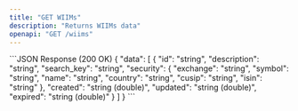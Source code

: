```yaml
---
title: "GET WIIMs"
description: "Returns WIIMs data"
openapi: "GET /wiims"
---
```

<ResponseExample>
```JSON Response (200 OK)
{
  "data": [
    {
      "id": "string",
      "description": "string",
      "search_key": "string",
      "security": {
        "exchange": "string",
        "symbol": "string",
        "name": "string",
        "country": "string",
        "cusip": "string",
        "isin": "string"
      },
      "created": "string (double)",
      "updated": "string (double)",
      "expired": "string (double)"
    }
  ]
}
```
</ResponseExample>